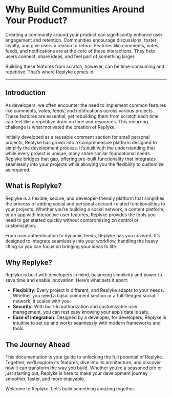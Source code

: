 
# Why Build Communities Around Your Product?

Creating a community around your product can significantly enhance user engagement and retention. Communities encourage discussions, foster loyalty, and give users a reason to return. Features like comments, votes, feeds, and notifications are at the core of these interactions. They help users connect, share ideas, and feel part of something larger.

Building these features from scratch, however, can be time-consuming and repetitive. That’s where Replyke comes in.

----------

## Introduction

As developers, we often encounter the need to implement common features like comments, votes, feeds, and notifications across various projects. These features are essential, yet rebuilding them from scratch each time can feel like a repetitive drain on time and resources. This recurring challenge is what motivated the creation of Replyke.

Initially developed as a reusable comment section for small personal projects, Replyke has grown into a comprehensive platform designed to simplify the development process. It’s built with the understanding that while every project is unique, many share similar foundational needs. Replyke bridges that gap, offering pre-built functionality that integrates seamlessly into your projects while allowing you the flexibility to customize as required.

## What is Replyke?

Replyke is a flexible, secure, and developer-friendly platform that simplifies the process of adding social and personal account-related functionalities to your projects. Whether you’re building a social network, a content platform, or an app with interactive user features, Replyke provides the tools you need to get started quickly without compromising on control or customization.

From user authentication to dynamic feeds, Replyke has you covered. It’s designed to integrate seamlessly into your workflow, handling the heavy lifting so you can focus on bringing your ideas to life.

## Why Replyke?

Replyke is built with developers in mind, balancing simplicity and power to save time and enable innovation. Here’s what sets it apart:

-   **Flexibility**: Every project is different, and Replyke adapts to your needs. Whether you need a basic comment section or a full-fledged social network, it scales with you.
-   **Security**: With built-in authorization and customizable user management, you can rest easy knowing your app’s data is safe.
-   **Ease of Integration**: Designed by a developer, for developers, Replyke is intuitive to set up and works seamlessly with modern frameworks and tools.

## The Journey Ahead

This documentation is your guide to unlocking the full potential of Replyke. Together, we’ll explore its features, dive into its architecture, and discover how it can transform the way you build. Whether you’re a seasoned pro or just starting out, Replyke is here to make your development journey smoother, faster, and more enjoyable.

Welcome to Replyke. Let’s build something amazing together.